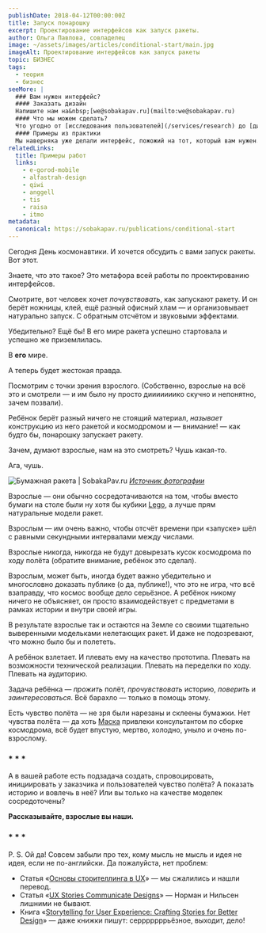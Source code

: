 ```yaml
---
publishDate: 2018-04-12T00:00:00Z
title: Запуск понарошку
excerpt: Проектирование интерфейсов как запуск ракеты.
author: Ольга Павлова, совладелец
image: ~/assets/images/articles/conditional-start/main.jpg
imageAlt: Проектирование интерфейсов как запуск ракеты
topic: БИЗНЕС
tags:
  - теория
  - бизнес
seeMore: |
  ### Вам нужен интерфейс?
  #### Заказать дизайн
  Напишите нам на&nbsp;[we@sobakapav.ru](mailto:we@sobakapav.ru)
  #### Что мы можем сделать?
  Что угодно от [исследования пользователей](/services/research) до [дизайна интерфейса под ключ](/services/ux-design). 
  #### Примеры из практики
  Мы наверняка уже делали интерфейс, пожожий на тот, который вам нужен. [Проверьте](https://sobakapav.ru/portfolio).
relatedLinks:
  title: Примеры работ
  links:
    - e-gorod-mobile
    - alfastrah-design
    - qiwi
    - anggell
    - tis
    - raisa
    - itmo
metadata:
  canonical: https://sobakapav.ru/publications/conditional-start
---
```



Сегодня День космонавтики.
И хочется обсудить с вами запуск ракеты.
Вот этот.

<YouTube id="v=wdZ5neZZJPo&t=5s" />

Знаете, что это такое?
Это метафора всей работы по проектированию интерфейсов.

Смотрите, вот человек хочет _почувствовать_, как запускают ракету. И он берёт ножницы, клей, ещё разный офисный хлам — и организовывает натурально запуск. С обратным отсчётом и звуковыми эффектами.

Убедительно? Ещё бы!
В его мире ракета успешно стартовала и успешно же приземлилась.

В **его** мире.

А теперь будет жестокая правда.

Посмотрим с точки зрения взрослого.
(Собственно, взрослые на всё это и смотрели — и им было ну просто дииииииико скучно и непонятно, зачем позвали).

Ребёнок берёт разный ничего не стоящий материал, _называет_ конструкцию из него ракетой и космодромом и — внимание! — как будто бы, понарошку запускает ракету.

Зачем, думают взрослые, нам на это смотреть? Чушь какая-то.

Ага, чушь.

![Бумажная ракета | SobakaPav.ru](~/assets/images/articles/conditional-start/1.jpg)
_[Источник фотографии](http://bighandmade.ru/bymajnaia-raketa-svoimi-rykami/)_

Взрослые — они обычно сосредотачиваются на том, чтобы вместо бумаги на столе были ну хотя бы кубики [Lego](https://www.lego.com/ru-ru), а лучше прям натуральные модели ракет.

Взрослым — им очень важно, чтобы отсчёт времени при «запуске» шёл с равными секундными интервалами между числами.

Взрослые никогда, никогда не будут довырезать кусок космодрома по ходу полёта (обратите внимание, ребёнок это сделал).

Взрослым, может быть, иногда будет важно убедительно и многословно доказать публике (о да, публике!), что это не игра, что всё взаправду, что космос вообще дело серьёзное. А ребёнок никому ничего не объясняет, он просто взаимодействует с предметами в рамках истории и внутри своей игры.

В результате взрослые так и остаются на Земле со своими тщательно выверенными модельками нелетающих ракет. И даже не подозревают, что можно было бы и полететь.

А ребёнок взлетает. И плевать ему на качество прототипа. Плевать на возможности технической реализации. Плевать на переделки по ходу. Плевать на аудиторию.

Задача ребёнка — _прожить_ полёт, _прочувствовать_ историю, _поверить_ и _заинтересоваться_. Всё барахло — только в помощь этому.

Есть чувство полёта — не зря были нарезаны и склеены бумажки. Нет чувства полёта — да хоть [Маска](https://ru.wikipedia.org/wiki/%D0%9C%D0%B0%D1%81%D0%BA,_%D0%98%D0%BB%D0%BE%D0%BD) привлеки консультантом по сборке космодрома, всё будет впустую, мертво, холодно, уныло и очень по-взрослому.

### * * *

А в вашей работе есть подзадача создать, спровоцировать, инициировать у заказчика и пользователей чувство полёта? А показать историю и вовлечь в неё? Или вы только на качестве моделек сосредоточены?

**Рассказывайте, взрослые вы наши.**

### * * *

P. S. Ой да! Совсем забыли про тех, кому мысль не мысль и идея не идея, если не по-английски. Да пожалуйста, нет проблем:
- Статья «[Основы сторителлинга в UX](http://tilda.education/articles-basic-storytelling-in-ux)» — мы сжалились и нашли перевод.
- Статья «[UX Stories Communicate Designs](https://www.nngroup.com/articles/ux-stories/)» — Норман и Нильсен лишними не бывают.
- Книга «[Storytelling for User Experience: Crafting Stories for Better Design](https://www.amazon.com/Storytelling-User-Experience-Crafting-Stories-ebook/dp/B004VFUOI8/)» — даже книжки пишут: серррррррьёзное, выходит, дело!











